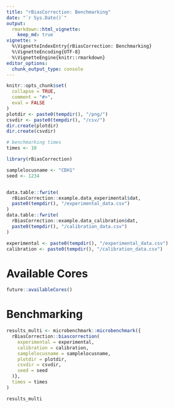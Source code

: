 ```yaml
---
title: "rBiasCorrection: Benchmarking"
date: "`r Sys.Date()`"
output:
  rmarkdown::html_vignette:
    keep_md: true
vignette: >
  %\VignetteIndexEntry{rBiasCorrection: Benchmarking}
  %\VignetteEncoding{UTF-8}
  %\VignetteEngine{knitr::rmarkdown}
editor_options: 
  chunk_output_type: console
---
```


```r
knitr::opts_chunk$set(
  collapse = TRUE,
  comment = "#>",
  eval = FALSE
)
plotdir <- paste0(tempdir(), "/png/")
csvdir <- paste0(tempdir(), "/csv/")
dir.create(plotdir)
dir.create(csvdir)

# benchmarking times
times <- 10
```

```r
library(rBiasCorrection)

samplelocusname <- "CDH1"
seed <- 1234


data.table::fwrite(
  rBiasCorrection::example.data_experimental$dat,
  paste0(tempdir(), "/experimental_data.csv")
)
data.table::fwrite(
  rBiasCorrection::example.data_calibration$dat,
  paste0(tempdir(), "/calibration_data.csv")
)

experimental <- paste0(tempdir(), "/experimental_data.csv")
calibration <- paste0(tempdir(), "/calibration_data.csv")
```


# Available Cores

```r
future::availableCores()
```

# Benchmarking

```r
results_multi <- microbenchmark::microbenchmark({
  rBiasCorrection::biascorrection(
    experimental = experimental,
    calibration = calibration,
    samplelocusname = samplelocusname,
    plotdir = plotdir,
    csvdir = csvdir,
    seed = seed
  )},
  times = times
)
```

```r
results_multi
```
